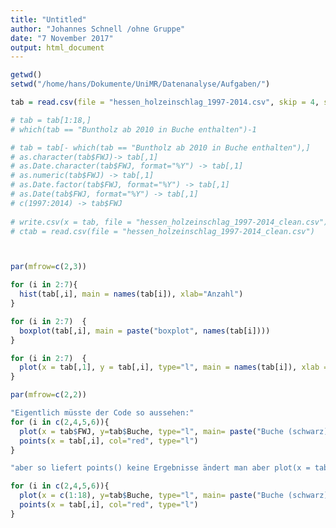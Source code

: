 ```yaml
---
title: "Untitled"
author: "Johannes Schnell /ohne Gruppe"
date: "7 November 2017"
output: html_document
---
```


```r
getwd()
setwd("/home/hans/Dokumente/UniMR/Datenanalyse/Aufgaben/")

tab = read.csv(file = "hessen_holzeinschlag_1997-2014.csv", skip = 4, sep = ";")

# tab = tab[1:18,]
# which(tab == "Buntholz ab 2010 in Buche enthalten")-1

# tab = tab[- which(tab == "Buntholz ab 2010 in Buche enthalten"),]
# as.character(tab$FWJ)-> tab[,1]
# as.Date.character(tab$FWJ, format="%Y") -> tab[,1]
# as.numeric(tab$FWJ) -> tab[,1]
# as.Date.factor(tab$FWJ, format="%Y") -> tab[,1]
# as.Date(tab$FWJ, format="%Y") -> tab[,1]
# c(1997:2014) -> tab$FWJ
 
# write.csv(x = tab, file = "hessen_holzeinschlag_1997-2014_clean.csv")
# ctab = read.csv(file = "hessen_holzeinschlag_1997-2014_clean.csv")



par(mfrow=c(2,3))

for (i in 2:7){
  hist(tab[,i], main = names(tab[i]), xlab="Anzahl")
}

for (i in 2:7)  {
  boxplot(tab[,i], main = paste("boxplot", names(tab[i])))
}

for (i in 2:7)  {
  plot(x = tab[,1], y = tab[,i], type="l", main = names(tab[i]), xlab ="Jahr", ylab="Anzahl")
}

par(mfrow=c(2,2))

"Eigentlich müsste der Code so aussehen:"
for (i in c(2,4,5,6)){
  plot(x = tab$FWJ, y=tab$Buche, type="l", main= paste("Buche (schwarz) mit", names(tab[i]), "(rot)"), ylim=c(0,6524), xlab="Jahr", ylab = "Anzahl")
  points(x = tab[,i], col="red", type="l")
}

"aber so liefert points() keine Ergebnisse ändert man aber plot(x = tab$FWJ... zu x = c(1:18)... funktioniert der plot mit points(), aber die Beschriftung der Achse ist nicht korrekt"

for (i in c(2,4,5,6)){
  plot(x = c(1:18), y=tab$Buche, type="l", main= paste("Buche (schwarz) mit", names(tab[i]), "(rot)"), ylim=c(0,6524), xlab="Jahr", ylab = "Anzahl")
  points(x = tab[,i], col="red", type="l")
}



```

